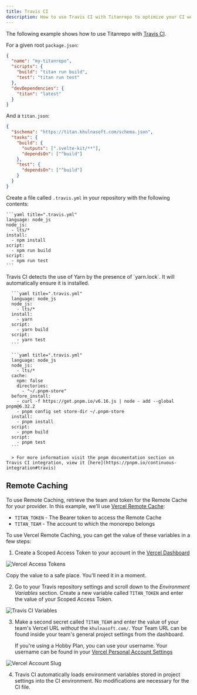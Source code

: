 ```yaml
---
title: Travis CI
description: How to use Travis CI with Titanrepo to optimize your CI workflow
---
```



The following example shows how to use Titanrepo with [Travis CI](https://www.travis-ci.com/).

For a given root `package.json`:

```json title="./package.json"
{
  "name": "my-titanrepo",
  "scripts": {
    "build": "titan run build",
    "test": "titan run test"
  },
  "devDependencies": {
    "titan": "latest"
  }
}
```

And a `titan.json`:

```json title="./titan.json"
{
  "$schema": "https://titan.khulnasoft.com/schema.json",
  "tasks": {
    "build": {
      "outputs": [".svelte-kit/**"],
      "dependsOn": ["^build"]
    },
    "test": {
      "dependsOn": ["^build"]
    }
  }
}
```

Create a file called `.travis.yml` in your repository with the following contents:

<PackageManagerTabs>
<Tab>

    ```yaml title=".travis.yml"
    language: node_js
    node_js:
      - lts/*
    install:
      - npm install
    script:
      - npm run build
    script:
      - npm run test
    ```

  </Tab>
    <Tab>
      Travis CI detects the use of Yarn by the presence of `yarn.lock`. It will automatically ensure it is installed.

      ```yaml title=".travis.yml"
      language: node_js
      node_js:
        - lts/*
      install:
        - yarn
      script:
        - yarn build
      script:
        - yarn test
      ```

  </Tab>
    <Tab>

      ```yaml title=".travis.yml"
      language: node_js
      node_js:
        - lts/*
      cache:
        npm: false
        directories:
          - "~/.pnpm-store"
      before_install:
        - curl -f https://get.pnpm.io/v6.16.js | node - add --global pnpm@6.32.2
        - pnpm config set store-dir ~/.pnpm-store
      install:
        - pnpm install
      script:
        - pnpm build
      script:
        - pnpm test
      ```

      > For more information visit the pnpm documentation section on Travis CI integration, view it [here](https://pnpm.io/continuous-integration#travis)

  </Tab>
</PackageManagerTabs>

## Remote Caching

To use Remote Caching, retrieve the team and token for the Remote Cache for your provider. In this example, we'll use [Vercel Remote Cache](https://khulnasoft.com/docs/monorepos/remote-caching):

- `TITAN_TOKEN` - The Bearer token to access the Remote Cache
- `TITAN_TEAM` - The account to which the monorepo belongs

To use Vercel Remote Caching, you can get the value of these variables in a few steps:

1. Create a Scoped Access Token to your account in the [Vercel Dashboard](https://khulnasoft.com/account/tokens)

![Vercel Access Tokens](/images/docs/vercel-create-token.png)

Copy the value to a safe place. You'll need it in a moment.

2. Go to your Travis repository settings and scroll down to the _Environment Variables_ section. Create a new variable called `TITAN_TOKEN` and enter the value of your Scoped Access Token.

![Travis CI Variables](/images/docs/travis-ci-environment-variables.png)

3. Make a second secret called `TITAN_TEAM` and enter the value of your team's Vercel URL _without_ the `khulnasoft.com/`. Your Team URL can be found inside your team's general project settings from the dashboard.

   If you're using a Hobby Plan, you can use your username. Your username can be found in your [Vercel Personal Account Settings](https://khulnasoft.com/account)

![Vercel Account Slug](/images/docs/vercel-slug.png)

4. Travis CI automatically loads environment variables stored in project settings into the CI environment. No modifications are necessary for the CI file.
